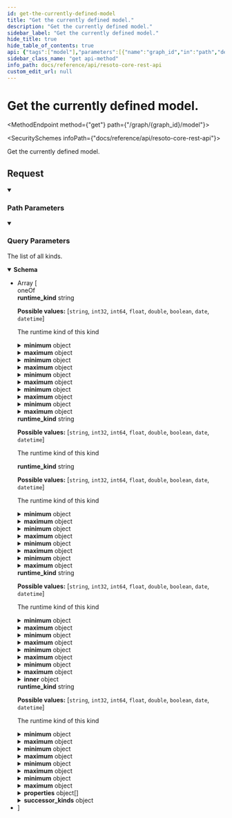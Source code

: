 ```yaml
---
id: get-the-currently-defined-model
title: "Get the currently defined model."
description: "Get the currently defined model."
sidebar_label: "Get the currently defined model."
hide_title: true
hide_table_of_contents: true
api: {"tags":["model"],"parameters":[{"name":"graph_id","in":"path","description":"The identifier of the graph","example":"resoto","required":true,"schema":{"type":"string"}},{"name":"flat","description":"If true, the hierarchy of complex kinds is flattened, holding all properties and all merged metadata.","in":"query","schema":{"type":"boolean","default":false}}],"responses":{"200":{"description":"The list of all kinds.","content":{"application/json":{"schema":{"description":"Definition of a kind","type":"array","items":{"oneOf":[{"type":"object","allOf":[{"type":"object","allOf":[{"type":"object","properties":{"fqn":{"type":"string","description":"The fully qualified name of the kind"}},"title":"KindBase"}],"discriminator":{"propertyName":"runtime_kind","mapping":{"string":"circular(StringKind)","int32":{"type":"object","allOf":["circular(SimpleKind)"],"properties":{"minimum":{"oneOf":[{"type":"integer"},{"type":"number"}],"description":"The minimal value of this number"},"maximum":{"oneOf":[{"type":"integer"},{"type":"number"}],"description":"The maximum value of this number"},"enum":{"type":"array","items":{"type":"integer"},"description":"The allowed values of this number enumerated here"}},"title":"NumberKind"},"int64":{"type":"object","allOf":["circular(SimpleKind)"],"properties":{"minimum":{"oneOf":[{"type":"integer"},{"type":"number"}],"description":"The minimal value of this number"},"maximum":{"oneOf":[{"type":"integer"},{"type":"number"}],"description":"The maximum value of this number"},"enum":{"type":"array","items":{"type":"integer"},"description":"The allowed values of this number enumerated here"}},"title":"NumberKind"},"float":{"type":"object","allOf":["circular(SimpleKind)"],"properties":{"minimum":{"oneOf":[{"type":"integer"},{"type":"number"}],"description":"The minimal value of this number"},"maximum":{"oneOf":[{"type":"integer"},{"type":"number"}],"description":"The maximum value of this number"},"enum":{"type":"array","items":{"type":"integer"},"description":"The allowed values of this number enumerated here"}},"title":"NumberKind"},"double":{"type":"object","allOf":["circular(SimpleKind)"],"properties":{"minimum":{"oneOf":[{"type":"integer"},{"type":"number"}],"description":"The minimal value of this number"},"maximum":{"oneOf":[{"type":"integer"},{"type":"number"}],"description":"The maximum value of this number"},"enum":{"type":"array","items":{"type":"integer"},"description":"The allowed values of this number enumerated here"}},"title":"NumberKind"},"boolean":{"type":"object","allOf":["circular(SimpleKind)"],"title":"BooleanKind"},"date":{"type":"object","allOf":["circular(SimpleKind)"],"title":"DateKind"},"datetime":{"type":"object","allOf":["circular(SimpleKind)"],"title":"DateTimeKind"}}},"properties":{"runtime_kind":{"type":"string","enum":["string","int32","int64","float","double","boolean","date","datetime"],"description":"The runtime kind of this kind"}},"title":"SimpleKind"}],"properties":{"min_length":{"type":"string","description":"The minimal length of this string"},"max_length":{"type":"string","description":"The maximal length of this string"},"pattern":{"type":"string","description":"The regexp pattern, that this string has to adhere to"},"enum":{"type":"array","items":{"type":"string"},"description":"The allowed values of this string enumerated here"}},"title":"StringKind"},{"type":"object","allOf":[{"type":"object","allOf":[{"type":"object","properties":{"fqn":{"type":"string","description":"The fully qualified name of the kind"}},"title":"KindBase"}],"discriminator":{"propertyName":"runtime_kind","mapping":{"string":{"type":"object","allOf":["circular(SimpleKind)"],"properties":{"min_length":{"type":"string","description":"The minimal length of this string"},"max_length":{"type":"string","description":"The maximal length of this string"},"pattern":{"type":"string","description":"The regexp pattern, that this string has to adhere to"},"enum":{"type":"array","items":{"type":"string"},"description":"The allowed values of this string enumerated here"}},"title":"StringKind"},"int32":"circular(NumberKind)","int64":"circular(NumberKind)","float":"circular(NumberKind)","double":"circular(NumberKind)","boolean":{"type":"object","allOf":["circular(SimpleKind)"],"title":"BooleanKind"},"date":{"type":"object","allOf":["circular(SimpleKind)"],"title":"DateKind"},"datetime":{"type":"object","allOf":["circular(SimpleKind)"],"title":"DateTimeKind"}}},"properties":{"runtime_kind":{"type":"string","enum":["string","int32","int64","float","double","boolean","date","datetime"],"description":"The runtime kind of this kind"}},"title":"SimpleKind"}],"properties":{"minimum":{"oneOf":[{"type":"integer"},{"type":"number"}],"description":"The minimal value of this number"},"maximum":{"oneOf":[{"type":"integer"},{"type":"number"}],"description":"The maximum value of this number"},"enum":{"type":"array","items":{"type":"integer"},"description":"The allowed values of this number enumerated here"}},"title":"NumberKind"},{"type":"object","allOf":[{"type":"object","allOf":[{"type":"object","properties":{"fqn":{"type":"string","description":"The fully qualified name of the kind"}},"title":"KindBase"}],"discriminator":{"propertyName":"runtime_kind","mapping":{"string":{"type":"object","allOf":["circular(SimpleKind)"],"properties":{"min_length":{"type":"string","description":"The minimal length of this string"},"max_length":{"type":"string","description":"The maximal length of this string"},"pattern":{"type":"string","description":"The regexp pattern, that this string has to adhere to"},"enum":{"type":"array","items":{"type":"string"},"description":"The allowed values of this string enumerated here"}},"title":"StringKind"},"int32":{"type":"object","allOf":["circular(SimpleKind)"],"properties":{"minimum":{"oneOf":[{"type":"integer"},{"type":"number"}],"description":"The minimal value of this number"},"maximum":{"oneOf":[{"type":"integer"},{"type":"number"}],"description":"The maximum value of this number"},"enum":{"type":"array","items":{"type":"integer"},"description":"The allowed values of this number enumerated here"}},"title":"NumberKind"},"int64":{"type":"object","allOf":["circular(SimpleKind)"],"properties":{"minimum":{"oneOf":[{"type":"integer"},{"type":"number"}],"description":"The minimal value of this number"},"maximum":{"oneOf":[{"type":"integer"},{"type":"number"}],"description":"The maximum value of this number"},"enum":{"type":"array","items":{"type":"integer"},"description":"The allowed values of this number enumerated here"}},"title":"NumberKind"},"float":{"type":"object","allOf":["circular(SimpleKind)"],"properties":{"minimum":{"oneOf":[{"type":"integer"},{"type":"number"}],"description":"The minimal value of this number"},"maximum":{"oneOf":[{"type":"integer"},{"type":"number"}],"description":"The maximum value of this number"},"enum":{"type":"array","items":{"type":"integer"},"description":"The allowed values of this number enumerated here"}},"title":"NumberKind"},"double":{"type":"object","allOf":["circular(SimpleKind)"],"properties":{"minimum":{"oneOf":[{"type":"integer"},{"type":"number"}],"description":"The minimal value of this number"},"maximum":{"oneOf":[{"type":"integer"},{"type":"number"}],"description":"The maximum value of this number"},"enum":{"type":"array","items":{"type":"integer"},"description":"The allowed values of this number enumerated here"}},"title":"NumberKind"},"boolean":"circular(BooleanKind)","date":{"type":"object","allOf":["circular(SimpleKind)"],"title":"DateKind"},"datetime":{"type":"object","allOf":["circular(SimpleKind)"],"title":"DateTimeKind"}}},"properties":{"runtime_kind":{"type":"string","enum":["string","int32","int64","float","double","boolean","date","datetime"],"description":"The runtime kind of this kind"}},"title":"SimpleKind"}],"title":"BooleanKind"},{"type":"object","allOf":[{"type":"object","allOf":[{"type":"object","properties":{"fqn":{"type":"string","description":"The fully qualified name of the kind"}},"title":"KindBase"}],"discriminator":{"propertyName":"runtime_kind","mapping":{"string":{"type":"object","allOf":["circular(SimpleKind)"],"properties":{"min_length":{"type":"string","description":"The minimal length of this string"},"max_length":{"type":"string","description":"The maximal length of this string"},"pattern":{"type":"string","description":"The regexp pattern, that this string has to adhere to"},"enum":{"type":"array","items":{"type":"string"},"description":"The allowed values of this string enumerated here"}},"title":"StringKind"},"int32":{"type":"object","allOf":["circular(SimpleKind)"],"properties":{"minimum":{"oneOf":[{"type":"integer"},{"type":"number"}],"description":"The minimal value of this number"},"maximum":{"oneOf":[{"type":"integer"},{"type":"number"}],"description":"The maximum value of this number"},"enum":{"type":"array","items":{"type":"integer"},"description":"The allowed values of this number enumerated here"}},"title":"NumberKind"},"int64":{"type":"object","allOf":["circular(SimpleKind)"],"properties":{"minimum":{"oneOf":[{"type":"integer"},{"type":"number"}],"description":"The minimal value of this number"},"maximum":{"oneOf":[{"type":"integer"},{"type":"number"}],"description":"The maximum value of this number"},"enum":{"type":"array","items":{"type":"integer"},"description":"The allowed values of this number enumerated here"}},"title":"NumberKind"},"float":{"type":"object","allOf":["circular(SimpleKind)"],"properties":{"minimum":{"oneOf":[{"type":"integer"},{"type":"number"}],"description":"The minimal value of this number"},"maximum":{"oneOf":[{"type":"integer"},{"type":"number"}],"description":"The maximum value of this number"},"enum":{"type":"array","items":{"type":"integer"},"description":"The allowed values of this number enumerated here"}},"title":"NumberKind"},"double":{"type":"object","allOf":["circular(SimpleKind)"],"properties":{"minimum":{"oneOf":[{"type":"integer"},{"type":"number"}],"description":"The minimal value of this number"},"maximum":{"oneOf":[{"type":"integer"},{"type":"number"}],"description":"The maximum value of this number"},"enum":{"type":"array","items":{"type":"integer"},"description":"The allowed values of this number enumerated here"}},"title":"NumberKind"},"boolean":{"type":"object","allOf":["circular(SimpleKind)"],"title":"BooleanKind"},"date":{"type":"object","allOf":["circular(SimpleKind)"],"title":"DateKind"},"datetime":"circular(DateTimeKind)"}},"properties":{"runtime_kind":{"type":"string","enum":["string","int32","int64","float","double","boolean","date","datetime"],"description":"The runtime kind of this kind"}},"title":"SimpleKind"}],"title":"DateTimeKind"},{"type":"object","allOf":[{"type":"object","properties":{"fqn":{"type":"string","description":"The fully qualified name of the kind"}},"title":"KindBase"}],"properties":{"inner":{"type":"object","properties":{"fqn":{"type":"string","description":"The fully qualified name of the kind"}},"title":"KindBase"}},"title":"ArrayKind"},{"type":"object","allOf":[{"type":"object","allOf":[{"type":"object","properties":{"fqn":{"type":"string","description":"The fully qualified name of the kind"}},"title":"KindBase"}],"discriminator":{"propertyName":"runtime_kind","mapping":{"string":{"type":"object","allOf":["circular(SimpleKind)"],"properties":{"min_length":{"type":"string","description":"The minimal length of this string"},"max_length":{"type":"string","description":"The maximal length of this string"},"pattern":{"type":"string","description":"The regexp pattern, that this string has to adhere to"},"enum":{"type":"array","items":{"type":"string"},"description":"The allowed values of this string enumerated here"}},"title":"StringKind"},"int32":{"type":"object","allOf":["circular(SimpleKind)"],"properties":{"minimum":{"oneOf":[{"type":"integer"},{"type":"number"}],"description":"The minimal value of this number"},"maximum":{"oneOf":[{"type":"integer"},{"type":"number"}],"description":"The maximum value of this number"},"enum":{"type":"array","items":{"type":"integer"},"description":"The allowed values of this number enumerated here"}},"title":"NumberKind"},"int64":{"type":"object","allOf":["circular(SimpleKind)"],"properties":{"minimum":{"oneOf":[{"type":"integer"},{"type":"number"}],"description":"The minimal value of this number"},"maximum":{"oneOf":[{"type":"integer"},{"type":"number"}],"description":"The maximum value of this number"},"enum":{"type":"array","items":{"type":"integer"},"description":"The allowed values of this number enumerated here"}},"title":"NumberKind"},"float":{"type":"object","allOf":["circular(SimpleKind)"],"properties":{"minimum":{"oneOf":[{"type":"integer"},{"type":"number"}],"description":"The minimal value of this number"},"maximum":{"oneOf":[{"type":"integer"},{"type":"number"}],"description":"The maximum value of this number"},"enum":{"type":"array","items":{"type":"integer"},"description":"The allowed values of this number enumerated here"}},"title":"NumberKind"},"double":{"type":"object","allOf":["circular(SimpleKind)"],"properties":{"minimum":{"oneOf":[{"type":"integer"},{"type":"number"}],"description":"The minimal value of this number"},"maximum":{"oneOf":[{"type":"integer"},{"type":"number"}],"description":"The maximum value of this number"},"enum":{"type":"array","items":{"type":"integer"},"description":"The allowed values of this number enumerated here"}},"title":"NumberKind"},"boolean":{"type":"object","allOf":["circular(SimpleKind)"],"title":"BooleanKind"},"date":"circular(DateKind)","datetime":{"type":"object","allOf":["circular(SimpleKind)"],"title":"DateTimeKind"}}},"properties":{"runtime_kind":{"type":"string","enum":["string","int32","int64","float","double","boolean","date","datetime"],"description":"The runtime kind of this kind"}},"title":"SimpleKind"}],"title":"DateKind"},{"type":"object","allOf":[{"type":"object","properties":{"fqn":{"type":"string","description":"The fully qualified name of the kind"}},"title":"KindBase"}],"properties":{"bases":{"type":"array","items":{"type":"string"},"description":"In case of inheritance, this defines the base kinds."},"properties":{"type":"array","description":"Defines all properties of this complex kind","items":{"type":"object","properties":{"name":{"type":"string","description":"The name of this property"},"kind":{"type":"string","description":"The fully qualified kind of this property"},"required":{"type":"boolean","description":"Defines if this property is required or not","default":false},"description":{"type":"string","description":"Some human readable description of this property"}},"title":"Property"}},"allow_unknown_props":{"type":"boolean","default":false,"description":"In case properties are accepted, that are not listed in the model"},"successor_kinds":{"description":"Dictionary of successor kinds.","example":"{ \"default\": [\"kind1\", \"kind2\"], \"delete\": [\"kind3\"] }\n","type":"object","additionalProperties":{"type":"array","items":{"type":"string"}}}},"title":"ComplexKind"},{"type":"object","description":"A simple dictionary where all keys and values are strings","allOf":[{"type":"object","properties":{"fqn":{"type":"string","description":"The fully qualified name of the kind"}},"title":"KindBase"}],"title":"StringDictKind"}]},"example":[{"fqn":"test.dice","runtime_kind":"int32","description":"A dice has 6 sides.","minimum":1,"maximum":6},{"fqn":"test.social_security_number","runtime_kind":"string","description":"A dice has 6 sides.","pattern":"^(?!666|000|9\\d{2})\\d{3}-(?!00)\\d{2}-(?!0{4})\\d{4}$"},{"fqn":"test.base","properties":[{"name":"kind","kind":"string","required":true,"description":"The kind of this compound type."},{"name":"name","kind":"string","description":"The name of the resource.","required":true},{"name":"tags","kind":"dictionary[string, string]","description":"Tags that describe the resource.","required":false}]},{"fqn":"test.person","bases":["test.base"],"properties":[{"name":"fortune","kind":"test.dice","description":"The current dice value.","required":true},{"name":"ssn","kind":"test.social_security_number","description":"The social security number of this person.","required":true}]}],"title":"Kind"}}}}},"description":"Get the currently defined model.","method":"get","path":"/graph/{graph_id}/model","servers":[{"url":"https://{host}:{port}","variables":{"host":{"default":"localhost"},"port":{"default":"8900"}}}],"info":{"title":"Resoto Core REST API","version":"V1"},"postman":{"name":"Get the currently defined model.","description":{"type":"text/plain"},"url":{"path":["graph",":graph_id","model"],"host":["{{baseUrl}}"],"query":[{"disabled":false,"description":{"content":"If true, the hierarchy of complex kinds is flattened, holding all properties and all merged metadata.","type":"text/plain"},"key":"flat","value":""}],"variable":[{"disabled":false,"description":{"content":"(Required) The identifier of the graph","type":"text/plain"},"type":"any","value":"","key":"graph_id"}]},"header":[{"key":"Accept","value":"application/json"}],"method":"GET"}}
sidebar_class_name: "get api-method"
info_path: docs/reference/api/resoto-core-rest-api
custom_edit_url: null
---
```



<h1 className={"openapi__heading"}>Get the currently defined model.</h1>

<MethodEndpoint method={"get"} path={"/graph/{graph_id}/model"}></MethodEndpoint>

<SecuritySchemes infoPath={"docs/reference/api/resoto-core-rest-api"}></SecuritySchemes>

Get the currently defined model.

## Request

<details style={{"marginBottom":"1rem"}} className={"openapi-markdown__details"} data-collapsed={false} open={true}><summary style={{}}><h3 className={"openapi-markdown__details-summary-header-params"}>Path Parameters</h3></summary><div><ul><ParamsItem className={"paramsItem"} param={{"name":"graph_id","in":"path","description":"The identifier of the graph","example":"resoto","required":true,"schema":{"type":"string"}}}></ParamsItem></ul></div></details><details style={{"marginBottom":"1rem"}} className={"openapi-markdown__details"} data-collapsed={false} open={true}><summary style={{}}><h3 className={"openapi-markdown__details-summary-header-params"}>Query Parameters</h3></summary><div><ul><ParamsItem className={"paramsItem"} param={{"name":"flat","description":"If true, the hierarchy of complex kinds is flattened, holding all properties and all merged metadata.","in":"query","schema":{"type":"boolean","default":false}}}></ParamsItem></ul></div></details><div><div><ApiTabs><TabItem label={"200"} value={"200"}><div>

The list of all kinds.

</div><div><MimeTabs className={"openapi-tabs__mime"} schemaType={"response"}><TabItem label={"application/json"} value={"application/json"}><SchemaTabs className={"openapi-tabs__schema"}><TabItem label={"Schema"} value={"Schema"}><details style={{}} className={"openapi-markdown__details response"} data-collapsed={false} open={true}><summary style={{}} className={"openapi-markdown__details-summary-response"}><strong>Schema</strong></summary><div style={{"textAlign":"left","marginLeft":"1rem"}}></div><ul style={{"marginLeft":"1rem"}}><li><div style={{"fontSize":"var(--ifm-code-font-size)","opacity":"0.6","marginLeft":"-.5rem","paddingBottom":".5rem"}}>Array [</div></li><div><span className={"badge badge--info"}>oneOf</span><SchemaTabs><TabItem label={"StringKind"} value={"0-item-properties"}><SchemaItem collapsible={false} name={"min_length"} required={false} schemaName={"string"} qualifierMessage={undefined} schema={{"type":"string","description":"The minimal length of this string"}}></SchemaItem><SchemaItem collapsible={false} name={"max_length"} required={false} schemaName={"string"} qualifierMessage={undefined} schema={{"type":"string","description":"The maximal length of this string"}}></SchemaItem><SchemaItem collapsible={false} name={"pattern"} required={false} schemaName={"string"} qualifierMessage={undefined} schema={{"type":"string","description":"The regexp pattern, that this string has to adhere to"}}></SchemaItem><SchemaItem collapsible={false} name={"enum"} required={false} schemaName={"string[]"} qualifierMessage={undefined} schema={{"type":"array","items":{"type":"string"},"description":"The allowed values of this string enumerated here"}}></SchemaItem><div className={"openapi-discriminator__item openapi-schema__list-item"}><div><span className={"openapi-schema__container"}><strong className={"openapi-discriminator__name openapi-schema__property"}>runtime_kind</strong><span className={"openapi-schema__name"}> string</span></span><div style={{"paddingLeft":"1rem"}}>

**Possible values:** [`string`, `int32`, `int64`, `float`, `double`, `boolean`, `date`, `datetime`]

</div><div style={{"paddingLeft":"1rem"}}>

The runtime kind of this kind

</div><DiscriminatorTabs className={"openapi-tabs__discriminator"}><TabItem label={"string"} value={"0-item-discriminator"}><SchemaItem collapsible={false} name={"any"} required={false} schemaName={undefined} qualifierMessage={undefined} schema={"circular(StringKind)"}></SchemaItem></TabItem><TabItem label={"int32"} value={"1-item-discriminator"}><SchemaItem collapsible={true} className={"schemaItem"}><details style={{}} className={"openapi-markdown__details"}><summary style={{}}><span className={"openapi-schema__container"}><strong className={"openapi-schema__property"}>minimum</strong><span className={"openapi-schema__name"}> object</span></span></summary><div style={{"marginLeft":"1rem"}}><div style={{"marginTop":".5rem","marginBottom":".5rem"}}>

The minimal value of this number

</div><div><span className={"badge badge--info"}>oneOf</span><SchemaTabs><TabItem label={"MOD1"} value={"0-item-properties"}><SchemaItem collapsible={false} name={"integer"} required={false} schemaName={undefined} qualifierMessage={undefined} schema={{"type":"integer"}}></SchemaItem></TabItem><TabItem label={"MOD2"} value={"1-item-properties"}><SchemaItem collapsible={false} name={"number"} required={false} schemaName={undefined} qualifierMessage={undefined} schema={{"type":"number"}}></SchemaItem></TabItem></SchemaTabs></div></div></details></SchemaItem><SchemaItem collapsible={true} className={"schemaItem"}><details style={{}} className={"openapi-markdown__details"}><summary style={{}}><span className={"openapi-schema__container"}><strong className={"openapi-schema__property"}>maximum</strong><span className={"openapi-schema__name"}> object</span></span></summary><div style={{"marginLeft":"1rem"}}><div style={{"marginTop":".5rem","marginBottom":".5rem"}}>

The maximum value of this number

</div><div><span className={"badge badge--info"}>oneOf</span><SchemaTabs><TabItem label={"MOD1"} value={"0-item-properties"}><SchemaItem collapsible={false} name={"integer"} required={false} schemaName={undefined} qualifierMessage={undefined} schema={{"type":"integer"}}></SchemaItem></TabItem><TabItem label={"MOD2"} value={"1-item-properties"}><SchemaItem collapsible={false} name={"number"} required={false} schemaName={undefined} qualifierMessage={undefined} schema={{"type":"number"}}></SchemaItem></TabItem></SchemaTabs></div></div></details></SchemaItem><SchemaItem collapsible={false} name={"enum"} required={false} schemaName={"integer[]"} qualifierMessage={undefined} schema={{"type":"array","items":{"type":"integer"},"description":"The allowed values of this number enumerated here"}}></SchemaItem></TabItem><TabItem label={"int64"} value={"2-item-discriminator"}><SchemaItem collapsible={true} className={"schemaItem"}><details style={{}} className={"openapi-markdown__details"}><summary style={{}}><span className={"openapi-schema__container"}><strong className={"openapi-schema__property"}>minimum</strong><span className={"openapi-schema__name"}> object</span></span></summary><div style={{"marginLeft":"1rem"}}><div style={{"marginTop":".5rem","marginBottom":".5rem"}}>

The minimal value of this number

</div><div><span className={"badge badge--info"}>oneOf</span><SchemaTabs><TabItem label={"MOD1"} value={"0-item-properties"}><SchemaItem collapsible={false} name={"integer"} required={false} schemaName={undefined} qualifierMessage={undefined} schema={{"type":"integer"}}></SchemaItem></TabItem><TabItem label={"MOD2"} value={"1-item-properties"}><SchemaItem collapsible={false} name={"number"} required={false} schemaName={undefined} qualifierMessage={undefined} schema={{"type":"number"}}></SchemaItem></TabItem></SchemaTabs></div></div></details></SchemaItem><SchemaItem collapsible={true} className={"schemaItem"}><details style={{}} className={"openapi-markdown__details"}><summary style={{}}><span className={"openapi-schema__container"}><strong className={"openapi-schema__property"}>maximum</strong><span className={"openapi-schema__name"}> object</span></span></summary><div style={{"marginLeft":"1rem"}}><div style={{"marginTop":".5rem","marginBottom":".5rem"}}>

The maximum value of this number

</div><div><span className={"badge badge--info"}>oneOf</span><SchemaTabs><TabItem label={"MOD1"} value={"0-item-properties"}><SchemaItem collapsible={false} name={"integer"} required={false} schemaName={undefined} qualifierMessage={undefined} schema={{"type":"integer"}}></SchemaItem></TabItem><TabItem label={"MOD2"} value={"1-item-properties"}><SchemaItem collapsible={false} name={"number"} required={false} schemaName={undefined} qualifierMessage={undefined} schema={{"type":"number"}}></SchemaItem></TabItem></SchemaTabs></div></div></details></SchemaItem><SchemaItem collapsible={false} name={"enum"} required={false} schemaName={"integer[]"} qualifierMessage={undefined} schema={{"type":"array","items":{"type":"integer"},"description":"The allowed values of this number enumerated here"}}></SchemaItem></TabItem><TabItem label={"float"} value={"3-item-discriminator"}><SchemaItem collapsible={true} className={"schemaItem"}><details style={{}} className={"openapi-markdown__details"}><summary style={{}}><span className={"openapi-schema__container"}><strong className={"openapi-schema__property"}>minimum</strong><span className={"openapi-schema__name"}> object</span></span></summary><div style={{"marginLeft":"1rem"}}><div style={{"marginTop":".5rem","marginBottom":".5rem"}}>

The minimal value of this number

</div><div><span className={"badge badge--info"}>oneOf</span><SchemaTabs><TabItem label={"MOD1"} value={"0-item-properties"}><SchemaItem collapsible={false} name={"integer"} required={false} schemaName={undefined} qualifierMessage={undefined} schema={{"type":"integer"}}></SchemaItem></TabItem><TabItem label={"MOD2"} value={"1-item-properties"}><SchemaItem collapsible={false} name={"number"} required={false} schemaName={undefined} qualifierMessage={undefined} schema={{"type":"number"}}></SchemaItem></TabItem></SchemaTabs></div></div></details></SchemaItem><SchemaItem collapsible={true} className={"schemaItem"}><details style={{}} className={"openapi-markdown__details"}><summary style={{}}><span className={"openapi-schema__container"}><strong className={"openapi-schema__property"}>maximum</strong><span className={"openapi-schema__name"}> object</span></span></summary><div style={{"marginLeft":"1rem"}}><div style={{"marginTop":".5rem","marginBottom":".5rem"}}>

The maximum value of this number

</div><div><span className={"badge badge--info"}>oneOf</span><SchemaTabs><TabItem label={"MOD1"} value={"0-item-properties"}><SchemaItem collapsible={false} name={"integer"} required={false} schemaName={undefined} qualifierMessage={undefined} schema={{"type":"integer"}}></SchemaItem></TabItem><TabItem label={"MOD2"} value={"1-item-properties"}><SchemaItem collapsible={false} name={"number"} required={false} schemaName={undefined} qualifierMessage={undefined} schema={{"type":"number"}}></SchemaItem></TabItem></SchemaTabs></div></div></details></SchemaItem><SchemaItem collapsible={false} name={"enum"} required={false} schemaName={"integer[]"} qualifierMessage={undefined} schema={{"type":"array","items":{"type":"integer"},"description":"The allowed values of this number enumerated here"}}></SchemaItem></TabItem><TabItem label={"double"} value={"4-item-discriminator"}><SchemaItem collapsible={true} className={"schemaItem"}><details style={{}} className={"openapi-markdown__details"}><summary style={{}}><span className={"openapi-schema__container"}><strong className={"openapi-schema__property"}>minimum</strong><span className={"openapi-schema__name"}> object</span></span></summary><div style={{"marginLeft":"1rem"}}><div style={{"marginTop":".5rem","marginBottom":".5rem"}}>

The minimal value of this number

</div><div><span className={"badge badge--info"}>oneOf</span><SchemaTabs><TabItem label={"MOD1"} value={"0-item-properties"}><SchemaItem collapsible={false} name={"integer"} required={false} schemaName={undefined} qualifierMessage={undefined} schema={{"type":"integer"}}></SchemaItem></TabItem><TabItem label={"MOD2"} value={"1-item-properties"}><SchemaItem collapsible={false} name={"number"} required={false} schemaName={undefined} qualifierMessage={undefined} schema={{"type":"number"}}></SchemaItem></TabItem></SchemaTabs></div></div></details></SchemaItem><SchemaItem collapsible={true} className={"schemaItem"}><details style={{}} className={"openapi-markdown__details"}><summary style={{}}><span className={"openapi-schema__container"}><strong className={"openapi-schema__property"}>maximum</strong><span className={"openapi-schema__name"}> object</span></span></summary><div style={{"marginLeft":"1rem"}}><div style={{"marginTop":".5rem","marginBottom":".5rem"}}>

The maximum value of this number

</div><div><span className={"badge badge--info"}>oneOf</span><SchemaTabs><TabItem label={"MOD1"} value={"0-item-properties"}><SchemaItem collapsible={false} name={"integer"} required={false} schemaName={undefined} qualifierMessage={undefined} schema={{"type":"integer"}}></SchemaItem></TabItem><TabItem label={"MOD2"} value={"1-item-properties"}><SchemaItem collapsible={false} name={"number"} required={false} schemaName={undefined} qualifierMessage={undefined} schema={{"type":"number"}}></SchemaItem></TabItem></SchemaTabs></div></div></details></SchemaItem><SchemaItem collapsible={false} name={"enum"} required={false} schemaName={"integer[]"} qualifierMessage={undefined} schema={{"type":"array","items":{"type":"integer"},"description":"The allowed values of this number enumerated here"}}></SchemaItem></TabItem><TabItem label={"boolean"} value={"5-item-discriminator"}><SchemaItem collapsible={false} name={"object"} required={false} schemaName={undefined} qualifierMessage={undefined} schema={{"type":"object","allOf":["circular(SimpleKind)"],"title":"BooleanKind"}}></SchemaItem></TabItem><TabItem label={"date"} value={"6-item-discriminator"}><SchemaItem collapsible={false} name={"object"} required={false} schemaName={undefined} qualifierMessage={undefined} schema={{"type":"object","allOf":["circular(SimpleKind)"],"title":"DateKind"}}></SchemaItem></TabItem><TabItem label={"datetime"} value={"7-item-discriminator"}><SchemaItem collapsible={false} name={"object"} required={false} schemaName={undefined} qualifierMessage={undefined} schema={{"type":"object","allOf":["circular(SimpleKind)"],"title":"DateTimeKind"}}></SchemaItem></TabItem></DiscriminatorTabs></div></div><SchemaItem collapsible={false} name={"fqn"} required={false} schemaName={"string"} qualifierMessage={undefined} schema={{"type":"string","description":"The fully qualified name of the kind"}}></SchemaItem></TabItem><TabItem label={"NumberKind"} value={"1-item-properties"}><SchemaItem collapsible={true} className={"schemaItem"}><details style={{}} className={"openapi-markdown__details"}><summary style={{}}><span className={"openapi-schema__container"}><strong className={"openapi-schema__property"}>minimum</strong><span className={"openapi-schema__name"}> object</span></span></summary><div style={{"marginLeft":"1rem"}}><div style={{"marginTop":".5rem","marginBottom":".5rem"}}>

The minimal value of this number

</div><div><span className={"badge badge--info"}>oneOf</span><SchemaTabs><TabItem label={"MOD1"} value={"0-item-properties"}><SchemaItem collapsible={false} name={"integer"} required={false} schemaName={undefined} qualifierMessage={undefined} schema={{"type":"integer"}}></SchemaItem></TabItem><TabItem label={"MOD2"} value={"1-item-properties"}><SchemaItem collapsible={false} name={"number"} required={false} schemaName={undefined} qualifierMessage={undefined} schema={{"type":"number"}}></SchemaItem></TabItem></SchemaTabs></div></div></details></SchemaItem><SchemaItem collapsible={true} className={"schemaItem"}><details style={{}} className={"openapi-markdown__details"}><summary style={{}}><span className={"openapi-schema__container"}><strong className={"openapi-schema__property"}>maximum</strong><span className={"openapi-schema__name"}> object</span></span></summary><div style={{"marginLeft":"1rem"}}><div style={{"marginTop":".5rem","marginBottom":".5rem"}}>

The maximum value of this number

</div><div><span className={"badge badge--info"}>oneOf</span><SchemaTabs><TabItem label={"MOD1"} value={"0-item-properties"}><SchemaItem collapsible={false} name={"integer"} required={false} schemaName={undefined} qualifierMessage={undefined} schema={{"type":"integer"}}></SchemaItem></TabItem><TabItem label={"MOD2"} value={"1-item-properties"}><SchemaItem collapsible={false} name={"number"} required={false} schemaName={undefined} qualifierMessage={undefined} schema={{"type":"number"}}></SchemaItem></TabItem></SchemaTabs></div></div></details></SchemaItem><SchemaItem collapsible={false} name={"enum"} required={false} schemaName={"integer[]"} qualifierMessage={undefined} schema={{"type":"array","items":{"type":"integer"},"description":"The allowed values of this number enumerated here"}}></SchemaItem><div className={"openapi-discriminator__item openapi-schema__list-item"}><div><span className={"openapi-schema__container"}><strong className={"openapi-discriminator__name openapi-schema__property"}>runtime_kind</strong><span className={"openapi-schema__name"}> string</span></span><div style={{"paddingLeft":"1rem"}}>

**Possible values:** [`string`, `int32`, `int64`, `float`, `double`, `boolean`, `date`, `datetime`]

</div><div style={{"paddingLeft":"1rem"}}>

The runtime kind of this kind

</div><DiscriminatorTabs className={"openapi-tabs__discriminator"}><TabItem label={"string"} value={"0-item-discriminator"}><SchemaItem collapsible={false} name={"min_length"} required={false} schemaName={"string"} qualifierMessage={undefined} schema={{"type":"string","description":"The minimal length of this string"}}></SchemaItem><SchemaItem collapsible={false} name={"max_length"} required={false} schemaName={"string"} qualifierMessage={undefined} schema={{"type":"string","description":"The maximal length of this string"}}></SchemaItem><SchemaItem collapsible={false} name={"pattern"} required={false} schemaName={"string"} qualifierMessage={undefined} schema={{"type":"string","description":"The regexp pattern, that this string has to adhere to"}}></SchemaItem><SchemaItem collapsible={false} name={"enum"} required={false} schemaName={"string[]"} qualifierMessage={undefined} schema={{"type":"array","items":{"type":"string"},"description":"The allowed values of this string enumerated here"}}></SchemaItem></TabItem><TabItem label={"int32"} value={"1-item-discriminator"}><SchemaItem collapsible={false} name={"any"} required={false} schemaName={undefined} qualifierMessage={undefined} schema={"circular(NumberKind)"}></SchemaItem></TabItem><TabItem label={"int64"} value={"2-item-discriminator"}><SchemaItem collapsible={false} name={"any"} required={false} schemaName={undefined} qualifierMessage={undefined} schema={"circular(NumberKind)"}></SchemaItem></TabItem><TabItem label={"float"} value={"3-item-discriminator"}><SchemaItem collapsible={false} name={"any"} required={false} schemaName={undefined} qualifierMessage={undefined} schema={"circular(NumberKind)"}></SchemaItem></TabItem><TabItem label={"double"} value={"4-item-discriminator"}><SchemaItem collapsible={false} name={"any"} required={false} schemaName={undefined} qualifierMessage={undefined} schema={"circular(NumberKind)"}></SchemaItem></TabItem><TabItem label={"boolean"} value={"5-item-discriminator"}><SchemaItem collapsible={false} name={"object"} required={false} schemaName={undefined} qualifierMessage={undefined} schema={{"type":"object","allOf":["circular(SimpleKind)"],"title":"BooleanKind"}}></SchemaItem></TabItem><TabItem label={"date"} value={"6-item-discriminator"}><SchemaItem collapsible={false} name={"object"} required={false} schemaName={undefined} qualifierMessage={undefined} schema={{"type":"object","allOf":["circular(SimpleKind)"],"title":"DateKind"}}></SchemaItem></TabItem><TabItem label={"datetime"} value={"7-item-discriminator"}><SchemaItem collapsible={false} name={"object"} required={false} schemaName={undefined} qualifierMessage={undefined} schema={{"type":"object","allOf":["circular(SimpleKind)"],"title":"DateTimeKind"}}></SchemaItem></TabItem></DiscriminatorTabs></div></div><SchemaItem collapsible={false} name={"fqn"} required={false} schemaName={"string"} qualifierMessage={undefined} schema={{"type":"string","description":"The fully qualified name of the kind"}}></SchemaItem></TabItem><TabItem label={"BooleanKind"} value={"2-item-properties"}><div className={"openapi-discriminator__item openapi-schema__list-item"}><div><span className={"openapi-schema__container"}><strong className={"openapi-discriminator__name openapi-schema__property"}>runtime_kind</strong><span className={"openapi-schema__name"}> string</span></span><div style={{"paddingLeft":"1rem"}}>

**Possible values:** [`string`, `int32`, `int64`, `float`, `double`, `boolean`, `date`, `datetime`]

</div><div style={{"paddingLeft":"1rem"}}>

The runtime kind of this kind

</div><DiscriminatorTabs className={"openapi-tabs__discriminator"}><TabItem label={"string"} value={"0-item-discriminator"}><SchemaItem collapsible={false} name={"min_length"} required={false} schemaName={"string"} qualifierMessage={undefined} schema={{"type":"string","description":"The minimal length of this string"}}></SchemaItem><SchemaItem collapsible={false} name={"max_length"} required={false} schemaName={"string"} qualifierMessage={undefined} schema={{"type":"string","description":"The maximal length of this string"}}></SchemaItem><SchemaItem collapsible={false} name={"pattern"} required={false} schemaName={"string"} qualifierMessage={undefined} schema={{"type":"string","description":"The regexp pattern, that this string has to adhere to"}}></SchemaItem><SchemaItem collapsible={false} name={"enum"} required={false} schemaName={"string[]"} qualifierMessage={undefined} schema={{"type":"array","items":{"type":"string"},"description":"The allowed values of this string enumerated here"}}></SchemaItem></TabItem><TabItem label={"int32"} value={"1-item-discriminator"}><SchemaItem collapsible={true} className={"schemaItem"}><details style={{}} className={"openapi-markdown__details"}><summary style={{}}><span className={"openapi-schema__container"}><strong className={"openapi-schema__property"}>minimum</strong><span className={"openapi-schema__name"}> object</span></span></summary><div style={{"marginLeft":"1rem"}}><div style={{"marginTop":".5rem","marginBottom":".5rem"}}>

The minimal value of this number

</div><div><span className={"badge badge--info"}>oneOf</span><SchemaTabs><TabItem label={"MOD1"} value={"0-item-properties"}><SchemaItem collapsible={false} name={"integer"} required={false} schemaName={undefined} qualifierMessage={undefined} schema={{"type":"integer"}}></SchemaItem></TabItem><TabItem label={"MOD2"} value={"1-item-properties"}><SchemaItem collapsible={false} name={"number"} required={false} schemaName={undefined} qualifierMessage={undefined} schema={{"type":"number"}}></SchemaItem></TabItem></SchemaTabs></div></div></details></SchemaItem><SchemaItem collapsible={true} className={"schemaItem"}><details style={{}} className={"openapi-markdown__details"}><summary style={{}}><span className={"openapi-schema__container"}><strong className={"openapi-schema__property"}>maximum</strong><span className={"openapi-schema__name"}> object</span></span></summary><div style={{"marginLeft":"1rem"}}><div style={{"marginTop":".5rem","marginBottom":".5rem"}}>

The maximum value of this number

</div><div><span className={"badge badge--info"}>oneOf</span><SchemaTabs><TabItem label={"MOD1"} value={"0-item-properties"}><SchemaItem collapsible={false} name={"integer"} required={false} schemaName={undefined} qualifierMessage={undefined} schema={{"type":"integer"}}></SchemaItem></TabItem><TabItem label={"MOD2"} value={"1-item-properties"}><SchemaItem collapsible={false} name={"number"} required={false} schemaName={undefined} qualifierMessage={undefined} schema={{"type":"number"}}></SchemaItem></TabItem></SchemaTabs></div></div></details></SchemaItem><SchemaItem collapsible={false} name={"enum"} required={false} schemaName={"integer[]"} qualifierMessage={undefined} schema={{"type":"array","items":{"type":"integer"},"description":"The allowed values of this number enumerated here"}}></SchemaItem></TabItem><TabItem label={"int64"} value={"2-item-discriminator"}><SchemaItem collapsible={true} className={"schemaItem"}><details style={{}} className={"openapi-markdown__details"}><summary style={{}}><span className={"openapi-schema__container"}><strong className={"openapi-schema__property"}>minimum</strong><span className={"openapi-schema__name"}> object</span></span></summary><div style={{"marginLeft":"1rem"}}><div style={{"marginTop":".5rem","marginBottom":".5rem"}}>

The minimal value of this number

</div><div><span className={"badge badge--info"}>oneOf</span><SchemaTabs><TabItem label={"MOD1"} value={"0-item-properties"}><SchemaItem collapsible={false} name={"integer"} required={false} schemaName={undefined} qualifierMessage={undefined} schema={{"type":"integer"}}></SchemaItem></TabItem><TabItem label={"MOD2"} value={"1-item-properties"}><SchemaItem collapsible={false} name={"number"} required={false} schemaName={undefined} qualifierMessage={undefined} schema={{"type":"number"}}></SchemaItem></TabItem></SchemaTabs></div></div></details></SchemaItem><SchemaItem collapsible={true} className={"schemaItem"}><details style={{}} className={"openapi-markdown__details"}><summary style={{}}><span className={"openapi-schema__container"}><strong className={"openapi-schema__property"}>maximum</strong><span className={"openapi-schema__name"}> object</span></span></summary><div style={{"marginLeft":"1rem"}}><div style={{"marginTop":".5rem","marginBottom":".5rem"}}>

The maximum value of this number

</div><div><span className={"badge badge--info"}>oneOf</span><SchemaTabs><TabItem label={"MOD1"} value={"0-item-properties"}><SchemaItem collapsible={false} name={"integer"} required={false} schemaName={undefined} qualifierMessage={undefined} schema={{"type":"integer"}}></SchemaItem></TabItem><TabItem label={"MOD2"} value={"1-item-properties"}><SchemaItem collapsible={false} name={"number"} required={false} schemaName={undefined} qualifierMessage={undefined} schema={{"type":"number"}}></SchemaItem></TabItem></SchemaTabs></div></div></details></SchemaItem><SchemaItem collapsible={false} name={"enum"} required={false} schemaName={"integer[]"} qualifierMessage={undefined} schema={{"type":"array","items":{"type":"integer"},"description":"The allowed values of this number enumerated here"}}></SchemaItem></TabItem><TabItem label={"float"} value={"3-item-discriminator"}><SchemaItem collapsible={true} className={"schemaItem"}><details style={{}} className={"openapi-markdown__details"}><summary style={{}}><span className={"openapi-schema__container"}><strong className={"openapi-schema__property"}>minimum</strong><span className={"openapi-schema__name"}> object</span></span></summary><div style={{"marginLeft":"1rem"}}><div style={{"marginTop":".5rem","marginBottom":".5rem"}}>

The minimal value of this number

</div><div><span className={"badge badge--info"}>oneOf</span><SchemaTabs><TabItem label={"MOD1"} value={"0-item-properties"}><SchemaItem collapsible={false} name={"integer"} required={false} schemaName={undefined} qualifierMessage={undefined} schema={{"type":"integer"}}></SchemaItem></TabItem><TabItem label={"MOD2"} value={"1-item-properties"}><SchemaItem collapsible={false} name={"number"} required={false} schemaName={undefined} qualifierMessage={undefined} schema={{"type":"number"}}></SchemaItem></TabItem></SchemaTabs></div></div></details></SchemaItem><SchemaItem collapsible={true} className={"schemaItem"}><details style={{}} className={"openapi-markdown__details"}><summary style={{}}><span className={"openapi-schema__container"}><strong className={"openapi-schema__property"}>maximum</strong><span className={"openapi-schema__name"}> object</span></span></summary><div style={{"marginLeft":"1rem"}}><div style={{"marginTop":".5rem","marginBottom":".5rem"}}>

The maximum value of this number

</div><div><span className={"badge badge--info"}>oneOf</span><SchemaTabs><TabItem label={"MOD1"} value={"0-item-properties"}><SchemaItem collapsible={false} name={"integer"} required={false} schemaName={undefined} qualifierMessage={undefined} schema={{"type":"integer"}}></SchemaItem></TabItem><TabItem label={"MOD2"} value={"1-item-properties"}><SchemaItem collapsible={false} name={"number"} required={false} schemaName={undefined} qualifierMessage={undefined} schema={{"type":"number"}}></SchemaItem></TabItem></SchemaTabs></div></div></details></SchemaItem><SchemaItem collapsible={false} name={"enum"} required={false} schemaName={"integer[]"} qualifierMessage={undefined} schema={{"type":"array","items":{"type":"integer"},"description":"The allowed values of this number enumerated here"}}></SchemaItem></TabItem><TabItem label={"double"} value={"4-item-discriminator"}><SchemaItem collapsible={true} className={"schemaItem"}><details style={{}} className={"openapi-markdown__details"}><summary style={{}}><span className={"openapi-schema__container"}><strong className={"openapi-schema__property"}>minimum</strong><span className={"openapi-schema__name"}> object</span></span></summary><div style={{"marginLeft":"1rem"}}><div style={{"marginTop":".5rem","marginBottom":".5rem"}}>

The minimal value of this number

</div><div><span className={"badge badge--info"}>oneOf</span><SchemaTabs><TabItem label={"MOD1"} value={"0-item-properties"}><SchemaItem collapsible={false} name={"integer"} required={false} schemaName={undefined} qualifierMessage={undefined} schema={{"type":"integer"}}></SchemaItem></TabItem><TabItem label={"MOD2"} value={"1-item-properties"}><SchemaItem collapsible={false} name={"number"} required={false} schemaName={undefined} qualifierMessage={undefined} schema={{"type":"number"}}></SchemaItem></TabItem></SchemaTabs></div></div></details></SchemaItem><SchemaItem collapsible={true} className={"schemaItem"}><details style={{}} className={"openapi-markdown__details"}><summary style={{}}><span className={"openapi-schema__container"}><strong className={"openapi-schema__property"}>maximum</strong><span className={"openapi-schema__name"}> object</span></span></summary><div style={{"marginLeft":"1rem"}}><div style={{"marginTop":".5rem","marginBottom":".5rem"}}>

The maximum value of this number

</div><div><span className={"badge badge--info"}>oneOf</span><SchemaTabs><TabItem label={"MOD1"} value={"0-item-properties"}><SchemaItem collapsible={false} name={"integer"} required={false} schemaName={undefined} qualifierMessage={undefined} schema={{"type":"integer"}}></SchemaItem></TabItem><TabItem label={"MOD2"} value={"1-item-properties"}><SchemaItem collapsible={false} name={"number"} required={false} schemaName={undefined} qualifierMessage={undefined} schema={{"type":"number"}}></SchemaItem></TabItem></SchemaTabs></div></div></details></SchemaItem><SchemaItem collapsible={false} name={"enum"} required={false} schemaName={"integer[]"} qualifierMessage={undefined} schema={{"type":"array","items":{"type":"integer"},"description":"The allowed values of this number enumerated here"}}></SchemaItem></TabItem><TabItem label={"boolean"} value={"5-item-discriminator"}><SchemaItem collapsible={false} name={"any"} required={false} schemaName={undefined} qualifierMessage={undefined} schema={"circular(BooleanKind)"}></SchemaItem></TabItem><TabItem label={"date"} value={"6-item-discriminator"}><SchemaItem collapsible={false} name={"object"} required={false} schemaName={undefined} qualifierMessage={undefined} schema={{"type":"object","allOf":["circular(SimpleKind)"],"title":"DateKind"}}></SchemaItem></TabItem><TabItem label={"datetime"} value={"7-item-discriminator"}><SchemaItem collapsible={false} name={"object"} required={false} schemaName={undefined} qualifierMessage={undefined} schema={{"type":"object","allOf":["circular(SimpleKind)"],"title":"DateTimeKind"}}></SchemaItem></TabItem></DiscriminatorTabs></div></div><SchemaItem collapsible={false} name={"fqn"} required={false} schemaName={"string"} qualifierMessage={undefined} schema={{"type":"string","description":"The fully qualified name of the kind"}}></SchemaItem></TabItem><TabItem label={"DateTimeKind"} value={"3-item-properties"}><div className={"openapi-discriminator__item openapi-schema__list-item"}><div><span className={"openapi-schema__container"}><strong className={"openapi-discriminator__name openapi-schema__property"}>runtime_kind</strong><span className={"openapi-schema__name"}> string</span></span><div style={{"paddingLeft":"1rem"}}>

**Possible values:** [`string`, `int32`, `int64`, `float`, `double`, `boolean`, `date`, `datetime`]

</div><div style={{"paddingLeft":"1rem"}}>

The runtime kind of this kind

</div><DiscriminatorTabs className={"openapi-tabs__discriminator"}><TabItem label={"string"} value={"0-item-discriminator"}><SchemaItem collapsible={false} name={"min_length"} required={false} schemaName={"string"} qualifierMessage={undefined} schema={{"type":"string","description":"The minimal length of this string"}}></SchemaItem><SchemaItem collapsible={false} name={"max_length"} required={false} schemaName={"string"} qualifierMessage={undefined} schema={{"type":"string","description":"The maximal length of this string"}}></SchemaItem><SchemaItem collapsible={false} name={"pattern"} required={false} schemaName={"string"} qualifierMessage={undefined} schema={{"type":"string","description":"The regexp pattern, that this string has to adhere to"}}></SchemaItem><SchemaItem collapsible={false} name={"enum"} required={false} schemaName={"string[]"} qualifierMessage={undefined} schema={{"type":"array","items":{"type":"string"},"description":"The allowed values of this string enumerated here"}}></SchemaItem></TabItem><TabItem label={"int32"} value={"1-item-discriminator"}><SchemaItem collapsible={true} className={"schemaItem"}><details style={{}} className={"openapi-markdown__details"}><summary style={{}}><span className={"openapi-schema__container"}><strong className={"openapi-schema__property"}>minimum</strong><span className={"openapi-schema__name"}> object</span></span></summary><div style={{"marginLeft":"1rem"}}><div style={{"marginTop":".5rem","marginBottom":".5rem"}}>

The minimal value of this number

</div><div><span className={"badge badge--info"}>oneOf</span><SchemaTabs><TabItem label={"MOD1"} value={"0-item-properties"}><SchemaItem collapsible={false} name={"integer"} required={false} schemaName={undefined} qualifierMessage={undefined} schema={{"type":"integer"}}></SchemaItem></TabItem><TabItem label={"MOD2"} value={"1-item-properties"}><SchemaItem collapsible={false} name={"number"} required={false} schemaName={undefined} qualifierMessage={undefined} schema={{"type":"number"}}></SchemaItem></TabItem></SchemaTabs></div></div></details></SchemaItem><SchemaItem collapsible={true} className={"schemaItem"}><details style={{}} className={"openapi-markdown__details"}><summary style={{}}><span className={"openapi-schema__container"}><strong className={"openapi-schema__property"}>maximum</strong><span className={"openapi-schema__name"}> object</span></span></summary><div style={{"marginLeft":"1rem"}}><div style={{"marginTop":".5rem","marginBottom":".5rem"}}>

The maximum value of this number

</div><div><span className={"badge badge--info"}>oneOf</span><SchemaTabs><TabItem label={"MOD1"} value={"0-item-properties"}><SchemaItem collapsible={false} name={"integer"} required={false} schemaName={undefined} qualifierMessage={undefined} schema={{"type":"integer"}}></SchemaItem></TabItem><TabItem label={"MOD2"} value={"1-item-properties"}><SchemaItem collapsible={false} name={"number"} required={false} schemaName={undefined} qualifierMessage={undefined} schema={{"type":"number"}}></SchemaItem></TabItem></SchemaTabs></div></div></details></SchemaItem><SchemaItem collapsible={false} name={"enum"} required={false} schemaName={"integer[]"} qualifierMessage={undefined} schema={{"type":"array","items":{"type":"integer"},"description":"The allowed values of this number enumerated here"}}></SchemaItem></TabItem><TabItem label={"int64"} value={"2-item-discriminator"}><SchemaItem collapsible={true} className={"schemaItem"}><details style={{}} className={"openapi-markdown__details"}><summary style={{}}><span className={"openapi-schema__container"}><strong className={"openapi-schema__property"}>minimum</strong><span className={"openapi-schema__name"}> object</span></span></summary><div style={{"marginLeft":"1rem"}}><div style={{"marginTop":".5rem","marginBottom":".5rem"}}>

The minimal value of this number

</div><div><span className={"badge badge--info"}>oneOf</span><SchemaTabs><TabItem label={"MOD1"} value={"0-item-properties"}><SchemaItem collapsible={false} name={"integer"} required={false} schemaName={undefined} qualifierMessage={undefined} schema={{"type":"integer"}}></SchemaItem></TabItem><TabItem label={"MOD2"} value={"1-item-properties"}><SchemaItem collapsible={false} name={"number"} required={false} schemaName={undefined} qualifierMessage={undefined} schema={{"type":"number"}}></SchemaItem></TabItem></SchemaTabs></div></div></details></SchemaItem><SchemaItem collapsible={true} className={"schemaItem"}><details style={{}} className={"openapi-markdown__details"}><summary style={{}}><span className={"openapi-schema__container"}><strong className={"openapi-schema__property"}>maximum</strong><span className={"openapi-schema__name"}> object</span></span></summary><div style={{"marginLeft":"1rem"}}><div style={{"marginTop":".5rem","marginBottom":".5rem"}}>

The maximum value of this number

</div><div><span className={"badge badge--info"}>oneOf</span><SchemaTabs><TabItem label={"MOD1"} value={"0-item-properties"}><SchemaItem collapsible={false} name={"integer"} required={false} schemaName={undefined} qualifierMessage={undefined} schema={{"type":"integer"}}></SchemaItem></TabItem><TabItem label={"MOD2"} value={"1-item-properties"}><SchemaItem collapsible={false} name={"number"} required={false} schemaName={undefined} qualifierMessage={undefined} schema={{"type":"number"}}></SchemaItem></TabItem></SchemaTabs></div></div></details></SchemaItem><SchemaItem collapsible={false} name={"enum"} required={false} schemaName={"integer[]"} qualifierMessage={undefined} schema={{"type":"array","items":{"type":"integer"},"description":"The allowed values of this number enumerated here"}}></SchemaItem></TabItem><TabItem label={"float"} value={"3-item-discriminator"}><SchemaItem collapsible={true} className={"schemaItem"}><details style={{}} className={"openapi-markdown__details"}><summary style={{}}><span className={"openapi-schema__container"}><strong className={"openapi-schema__property"}>minimum</strong><span className={"openapi-schema__name"}> object</span></span></summary><div style={{"marginLeft":"1rem"}}><div style={{"marginTop":".5rem","marginBottom":".5rem"}}>

The minimal value of this number

</div><div><span className={"badge badge--info"}>oneOf</span><SchemaTabs><TabItem label={"MOD1"} value={"0-item-properties"}><SchemaItem collapsible={false} name={"integer"} required={false} schemaName={undefined} qualifierMessage={undefined} schema={{"type":"integer"}}></SchemaItem></TabItem><TabItem label={"MOD2"} value={"1-item-properties"}><SchemaItem collapsible={false} name={"number"} required={false} schemaName={undefined} qualifierMessage={undefined} schema={{"type":"number"}}></SchemaItem></TabItem></SchemaTabs></div></div></details></SchemaItem><SchemaItem collapsible={true} className={"schemaItem"}><details style={{}} className={"openapi-markdown__details"}><summary style={{}}><span className={"openapi-schema__container"}><strong className={"openapi-schema__property"}>maximum</strong><span className={"openapi-schema__name"}> object</span></span></summary><div style={{"marginLeft":"1rem"}}><div style={{"marginTop":".5rem","marginBottom":".5rem"}}>

The maximum value of this number

</div><div><span className={"badge badge--info"}>oneOf</span><SchemaTabs><TabItem label={"MOD1"} value={"0-item-properties"}><SchemaItem collapsible={false} name={"integer"} required={false} schemaName={undefined} qualifierMessage={undefined} schema={{"type":"integer"}}></SchemaItem></TabItem><TabItem label={"MOD2"} value={"1-item-properties"}><SchemaItem collapsible={false} name={"number"} required={false} schemaName={undefined} qualifierMessage={undefined} schema={{"type":"number"}}></SchemaItem></TabItem></SchemaTabs></div></div></details></SchemaItem><SchemaItem collapsible={false} name={"enum"} required={false} schemaName={"integer[]"} qualifierMessage={undefined} schema={{"type":"array","items":{"type":"integer"},"description":"The allowed values of this number enumerated here"}}></SchemaItem></TabItem><TabItem label={"double"} value={"4-item-discriminator"}><SchemaItem collapsible={true} className={"schemaItem"}><details style={{}} className={"openapi-markdown__details"}><summary style={{}}><span className={"openapi-schema__container"}><strong className={"openapi-schema__property"}>minimum</strong><span className={"openapi-schema__name"}> object</span></span></summary><div style={{"marginLeft":"1rem"}}><div style={{"marginTop":".5rem","marginBottom":".5rem"}}>

The minimal value of this number

</div><div><span className={"badge badge--info"}>oneOf</span><SchemaTabs><TabItem label={"MOD1"} value={"0-item-properties"}><SchemaItem collapsible={false} name={"integer"} required={false} schemaName={undefined} qualifierMessage={undefined} schema={{"type":"integer"}}></SchemaItem></TabItem><TabItem label={"MOD2"} value={"1-item-properties"}><SchemaItem collapsible={false} name={"number"} required={false} schemaName={undefined} qualifierMessage={undefined} schema={{"type":"number"}}></SchemaItem></TabItem></SchemaTabs></div></div></details></SchemaItem><SchemaItem collapsible={true} className={"schemaItem"}><details style={{}} className={"openapi-markdown__details"}><summary style={{}}><span className={"openapi-schema__container"}><strong className={"openapi-schema__property"}>maximum</strong><span className={"openapi-schema__name"}> object</span></span></summary><div style={{"marginLeft":"1rem"}}><div style={{"marginTop":".5rem","marginBottom":".5rem"}}>

The maximum value of this number

</div><div><span className={"badge badge--info"}>oneOf</span><SchemaTabs><TabItem label={"MOD1"} value={"0-item-properties"}><SchemaItem collapsible={false} name={"integer"} required={false} schemaName={undefined} qualifierMessage={undefined} schema={{"type":"integer"}}></SchemaItem></TabItem><TabItem label={"MOD2"} value={"1-item-properties"}><SchemaItem collapsible={false} name={"number"} required={false} schemaName={undefined} qualifierMessage={undefined} schema={{"type":"number"}}></SchemaItem></TabItem></SchemaTabs></div></div></details></SchemaItem><SchemaItem collapsible={false} name={"enum"} required={false} schemaName={"integer[]"} qualifierMessage={undefined} schema={{"type":"array","items":{"type":"integer"},"description":"The allowed values of this number enumerated here"}}></SchemaItem></TabItem><TabItem label={"boolean"} value={"5-item-discriminator"}><SchemaItem collapsible={false} name={"object"} required={false} schemaName={undefined} qualifierMessage={undefined} schema={{"type":"object","allOf":["circular(SimpleKind)"],"title":"BooleanKind"}}></SchemaItem></TabItem><TabItem label={"date"} value={"6-item-discriminator"}><SchemaItem collapsible={false} name={"object"} required={false} schemaName={undefined} qualifierMessage={undefined} schema={{"type":"object","allOf":["circular(SimpleKind)"],"title":"DateKind"}}></SchemaItem></TabItem><TabItem label={"datetime"} value={"7-item-discriminator"}><SchemaItem collapsible={false} name={"any"} required={false} schemaName={undefined} qualifierMessage={undefined} schema={"circular(DateTimeKind)"}></SchemaItem></TabItem></DiscriminatorTabs></div></div><SchemaItem collapsible={false} name={"fqn"} required={false} schemaName={"string"} qualifierMessage={undefined} schema={{"type":"string","description":"The fully qualified name of the kind"}}></SchemaItem></TabItem><TabItem label={"ArrayKind"} value={"4-item-properties"}><SchemaItem collapsible={true} className={"schemaItem"}><details style={{}} className={"openapi-markdown__details"}><summary style={{}}><span className={"openapi-schema__container"}><strong className={"openapi-schema__property"}>inner</strong><span className={"openapi-schema__name"}> object</span></span></summary><div style={{"marginLeft":"1rem"}}><SchemaItem collapsible={false} name={"fqn"} required={false} schemaName={"string"} qualifierMessage={undefined} schema={{"type":"string","description":"The fully qualified name of the kind"}}></SchemaItem></div></details></SchemaItem><SchemaItem collapsible={false} name={"fqn"} required={false} schemaName={"string"} qualifierMessage={undefined} schema={{"type":"string","description":"The fully qualified name of the kind"}}></SchemaItem></TabItem><TabItem label={"DateKind"} value={"5-item-properties"}><div className={"openapi-discriminator__item openapi-schema__list-item"}><div><span className={"openapi-schema__container"}><strong className={"openapi-discriminator__name openapi-schema__property"}>runtime_kind</strong><span className={"openapi-schema__name"}> string</span></span><div style={{"paddingLeft":"1rem"}}>

**Possible values:** [`string`, `int32`, `int64`, `float`, `double`, `boolean`, `date`, `datetime`]

</div><div style={{"paddingLeft":"1rem"}}>

The runtime kind of this kind

</div><DiscriminatorTabs className={"openapi-tabs__discriminator"}><TabItem label={"string"} value={"0-item-discriminator"}><SchemaItem collapsible={false} name={"min_length"} required={false} schemaName={"string"} qualifierMessage={undefined} schema={{"type":"string","description":"The minimal length of this string"}}></SchemaItem><SchemaItem collapsible={false} name={"max_length"} required={false} schemaName={"string"} qualifierMessage={undefined} schema={{"type":"string","description":"The maximal length of this string"}}></SchemaItem><SchemaItem collapsible={false} name={"pattern"} required={false} schemaName={"string"} qualifierMessage={undefined} schema={{"type":"string","description":"The regexp pattern, that this string has to adhere to"}}></SchemaItem><SchemaItem collapsible={false} name={"enum"} required={false} schemaName={"string[]"} qualifierMessage={undefined} schema={{"type":"array","items":{"type":"string"},"description":"The allowed values of this string enumerated here"}}></SchemaItem></TabItem><TabItem label={"int32"} value={"1-item-discriminator"}><SchemaItem collapsible={true} className={"schemaItem"}><details style={{}} className={"openapi-markdown__details"}><summary style={{}}><span className={"openapi-schema__container"}><strong className={"openapi-schema__property"}>minimum</strong><span className={"openapi-schema__name"}> object</span></span></summary><div style={{"marginLeft":"1rem"}}><div style={{"marginTop":".5rem","marginBottom":".5rem"}}>

The minimal value of this number

</div><div><span className={"badge badge--info"}>oneOf</span><SchemaTabs><TabItem label={"MOD1"} value={"0-item-properties"}><SchemaItem collapsible={false} name={"integer"} required={false} schemaName={undefined} qualifierMessage={undefined} schema={{"type":"integer"}}></SchemaItem></TabItem><TabItem label={"MOD2"} value={"1-item-properties"}><SchemaItem collapsible={false} name={"number"} required={false} schemaName={undefined} qualifierMessage={undefined} schema={{"type":"number"}}></SchemaItem></TabItem></SchemaTabs></div></div></details></SchemaItem><SchemaItem collapsible={true} className={"schemaItem"}><details style={{}} className={"openapi-markdown__details"}><summary style={{}}><span className={"openapi-schema__container"}><strong className={"openapi-schema__property"}>maximum</strong><span className={"openapi-schema__name"}> object</span></span></summary><div style={{"marginLeft":"1rem"}}><div style={{"marginTop":".5rem","marginBottom":".5rem"}}>

The maximum value of this number

</div><div><span className={"badge badge--info"}>oneOf</span><SchemaTabs><TabItem label={"MOD1"} value={"0-item-properties"}><SchemaItem collapsible={false} name={"integer"} required={false} schemaName={undefined} qualifierMessage={undefined} schema={{"type":"integer"}}></SchemaItem></TabItem><TabItem label={"MOD2"} value={"1-item-properties"}><SchemaItem collapsible={false} name={"number"} required={false} schemaName={undefined} qualifierMessage={undefined} schema={{"type":"number"}}></SchemaItem></TabItem></SchemaTabs></div></div></details></SchemaItem><SchemaItem collapsible={false} name={"enum"} required={false} schemaName={"integer[]"} qualifierMessage={undefined} schema={{"type":"array","items":{"type":"integer"},"description":"The allowed values of this number enumerated here"}}></SchemaItem></TabItem><TabItem label={"int64"} value={"2-item-discriminator"}><SchemaItem collapsible={true} className={"schemaItem"}><details style={{}} className={"openapi-markdown__details"}><summary style={{}}><span className={"openapi-schema__container"}><strong className={"openapi-schema__property"}>minimum</strong><span className={"openapi-schema__name"}> object</span></span></summary><div style={{"marginLeft":"1rem"}}><div style={{"marginTop":".5rem","marginBottom":".5rem"}}>

The minimal value of this number

</div><div><span className={"badge badge--info"}>oneOf</span><SchemaTabs><TabItem label={"MOD1"} value={"0-item-properties"}><SchemaItem collapsible={false} name={"integer"} required={false} schemaName={undefined} qualifierMessage={undefined} schema={{"type":"integer"}}></SchemaItem></TabItem><TabItem label={"MOD2"} value={"1-item-properties"}><SchemaItem collapsible={false} name={"number"} required={false} schemaName={undefined} qualifierMessage={undefined} schema={{"type":"number"}}></SchemaItem></TabItem></SchemaTabs></div></div></details></SchemaItem><SchemaItem collapsible={true} className={"schemaItem"}><details style={{}} className={"openapi-markdown__details"}><summary style={{}}><span className={"openapi-schema__container"}><strong className={"openapi-schema__property"}>maximum</strong><span className={"openapi-schema__name"}> object</span></span></summary><div style={{"marginLeft":"1rem"}}><div style={{"marginTop":".5rem","marginBottom":".5rem"}}>

The maximum value of this number

</div><div><span className={"badge badge--info"}>oneOf</span><SchemaTabs><TabItem label={"MOD1"} value={"0-item-properties"}><SchemaItem collapsible={false} name={"integer"} required={false} schemaName={undefined} qualifierMessage={undefined} schema={{"type":"integer"}}></SchemaItem></TabItem><TabItem label={"MOD2"} value={"1-item-properties"}><SchemaItem collapsible={false} name={"number"} required={false} schemaName={undefined} qualifierMessage={undefined} schema={{"type":"number"}}></SchemaItem></TabItem></SchemaTabs></div></div></details></SchemaItem><SchemaItem collapsible={false} name={"enum"} required={false} schemaName={"integer[]"} qualifierMessage={undefined} schema={{"type":"array","items":{"type":"integer"},"description":"The allowed values of this number enumerated here"}}></SchemaItem></TabItem><TabItem label={"float"} value={"3-item-discriminator"}><SchemaItem collapsible={true} className={"schemaItem"}><details style={{}} className={"openapi-markdown__details"}><summary style={{}}><span className={"openapi-schema__container"}><strong className={"openapi-schema__property"}>minimum</strong><span className={"openapi-schema__name"}> object</span></span></summary><div style={{"marginLeft":"1rem"}}><div style={{"marginTop":".5rem","marginBottom":".5rem"}}>

The minimal value of this number

</div><div><span className={"badge badge--info"}>oneOf</span><SchemaTabs><TabItem label={"MOD1"} value={"0-item-properties"}><SchemaItem collapsible={false} name={"integer"} required={false} schemaName={undefined} qualifierMessage={undefined} schema={{"type":"integer"}}></SchemaItem></TabItem><TabItem label={"MOD2"} value={"1-item-properties"}><SchemaItem collapsible={false} name={"number"} required={false} schemaName={undefined} qualifierMessage={undefined} schema={{"type":"number"}}></SchemaItem></TabItem></SchemaTabs></div></div></details></SchemaItem><SchemaItem collapsible={true} className={"schemaItem"}><details style={{}} className={"openapi-markdown__details"}><summary style={{}}><span className={"openapi-schema__container"}><strong className={"openapi-schema__property"}>maximum</strong><span className={"openapi-schema__name"}> object</span></span></summary><div style={{"marginLeft":"1rem"}}><div style={{"marginTop":".5rem","marginBottom":".5rem"}}>

The maximum value of this number

</div><div><span className={"badge badge--info"}>oneOf</span><SchemaTabs><TabItem label={"MOD1"} value={"0-item-properties"}><SchemaItem collapsible={false} name={"integer"} required={false} schemaName={undefined} qualifierMessage={undefined} schema={{"type":"integer"}}></SchemaItem></TabItem><TabItem label={"MOD2"} value={"1-item-properties"}><SchemaItem collapsible={false} name={"number"} required={false} schemaName={undefined} qualifierMessage={undefined} schema={{"type":"number"}}></SchemaItem></TabItem></SchemaTabs></div></div></details></SchemaItem><SchemaItem collapsible={false} name={"enum"} required={false} schemaName={"integer[]"} qualifierMessage={undefined} schema={{"type":"array","items":{"type":"integer"},"description":"The allowed values of this number enumerated here"}}></SchemaItem></TabItem><TabItem label={"double"} value={"4-item-discriminator"}><SchemaItem collapsible={true} className={"schemaItem"}><details style={{}} className={"openapi-markdown__details"}><summary style={{}}><span className={"openapi-schema__container"}><strong className={"openapi-schema__property"}>minimum</strong><span className={"openapi-schema__name"}> object</span></span></summary><div style={{"marginLeft":"1rem"}}><div style={{"marginTop":".5rem","marginBottom":".5rem"}}>

The minimal value of this number

</div><div><span className={"badge badge--info"}>oneOf</span><SchemaTabs><TabItem label={"MOD1"} value={"0-item-properties"}><SchemaItem collapsible={false} name={"integer"} required={false} schemaName={undefined} qualifierMessage={undefined} schema={{"type":"integer"}}></SchemaItem></TabItem><TabItem label={"MOD2"} value={"1-item-properties"}><SchemaItem collapsible={false} name={"number"} required={false} schemaName={undefined} qualifierMessage={undefined} schema={{"type":"number"}}></SchemaItem></TabItem></SchemaTabs></div></div></details></SchemaItem><SchemaItem collapsible={true} className={"schemaItem"}><details style={{}} className={"openapi-markdown__details"}><summary style={{}}><span className={"openapi-schema__container"}><strong className={"openapi-schema__property"}>maximum</strong><span className={"openapi-schema__name"}> object</span></span></summary><div style={{"marginLeft":"1rem"}}><div style={{"marginTop":".5rem","marginBottom":".5rem"}}>

The maximum value of this number

</div><div><span className={"badge badge--info"}>oneOf</span><SchemaTabs><TabItem label={"MOD1"} value={"0-item-properties"}><SchemaItem collapsible={false} name={"integer"} required={false} schemaName={undefined} qualifierMessage={undefined} schema={{"type":"integer"}}></SchemaItem></TabItem><TabItem label={"MOD2"} value={"1-item-properties"}><SchemaItem collapsible={false} name={"number"} required={false} schemaName={undefined} qualifierMessage={undefined} schema={{"type":"number"}}></SchemaItem></TabItem></SchemaTabs></div></div></details></SchemaItem><SchemaItem collapsible={false} name={"enum"} required={false} schemaName={"integer[]"} qualifierMessage={undefined} schema={{"type":"array","items":{"type":"integer"},"description":"The allowed values of this number enumerated here"}}></SchemaItem></TabItem><TabItem label={"boolean"} value={"5-item-discriminator"}><SchemaItem collapsible={false} name={"object"} required={false} schemaName={undefined} qualifierMessage={undefined} schema={{"type":"object","allOf":["circular(SimpleKind)"],"title":"BooleanKind"}}></SchemaItem></TabItem><TabItem label={"date"} value={"6-item-discriminator"}><SchemaItem collapsible={false} name={"any"} required={false} schemaName={undefined} qualifierMessage={undefined} schema={"circular(DateKind)"}></SchemaItem></TabItem><TabItem label={"datetime"} value={"7-item-discriminator"}><SchemaItem collapsible={false} name={"object"} required={false} schemaName={undefined} qualifierMessage={undefined} schema={{"type":"object","allOf":["circular(SimpleKind)"],"title":"DateTimeKind"}}></SchemaItem></TabItem></DiscriminatorTabs></div></div><SchemaItem collapsible={false} name={"fqn"} required={false} schemaName={"string"} qualifierMessage={undefined} schema={{"type":"string","description":"The fully qualified name of the kind"}}></SchemaItem></TabItem><TabItem label={"ComplexKind"} value={"6-item-properties"}><SchemaItem collapsible={false} name={"bases"} required={false} schemaName={"string[]"} qualifierMessage={undefined} schema={{"type":"array","items":{"type":"string"},"description":"In case of inheritance, this defines the base kinds."}}></SchemaItem><SchemaItem collapsible={true} className={"schemaItem"}><details style={{}} className={"openapi-markdown__details"}><summary style={{}}><span className={"openapi-schema__container"}><strong className={"openapi-schema__property"}>properties</strong><span className={"openapi-schema__name"}> object[]</span></span></summary><div style={{"marginLeft":"1rem"}}><div style={{"marginTop":".5rem","marginBottom":".5rem"}}>

Defines all properties of this complex kind

</div><li><div style={{"fontSize":"var(--ifm-code-font-size)","opacity":"0.6","marginLeft":"-.5rem","paddingBottom":".5rem"}}>Array [</div></li><SchemaItem collapsible={false} name={"name"} required={false} schemaName={"string"} qualifierMessage={undefined} schema={{"type":"string","description":"The name of this property"}}></SchemaItem><SchemaItem collapsible={false} name={"kind"} required={false} schemaName={"string"} qualifierMessage={undefined} schema={{"type":"string","description":"The fully qualified kind of this property"}}></SchemaItem><SchemaItem collapsible={false} name={"required"} required={false} schemaName={"boolean"} qualifierMessage={undefined} schema={{"type":"boolean","description":"Defines if this property is required or not","default":false}}></SchemaItem><SchemaItem collapsible={false} name={"description"} required={false} schemaName={"string"} qualifierMessage={undefined} schema={{"type":"string","description":"Some human readable description of this property"}}></SchemaItem><li><div style={{"fontSize":"var(--ifm-code-font-size)","opacity":"0.6","marginLeft":"-.5rem"}}>]</div></li></div></details></SchemaItem><SchemaItem collapsible={false} name={"allow_unknown_props"} required={false} schemaName={"boolean"} qualifierMessage={undefined} schema={{"type":"boolean","default":false,"description":"In case properties are accepted, that are not listed in the model"}}></SchemaItem><SchemaItem collapsible={true} className={"schemaItem"}><details style={{}} className={"openapi-markdown__details"}><summary style={{}}><span className={"openapi-schema__container"}><strong className={"openapi-schema__property"}>successor_kinds</strong><span className={"openapi-schema__name"}> object</span></span></summary><div style={{"marginLeft":"1rem"}}><div style={{"marginTop":".5rem","marginBottom":".5rem"}}>

Dictionary of successor kinds.

</div><SchemaItem collapsible={true} className={"schemaItem"}><details style={{}} className={"openapi-markdown__details"}><summary style={{}}><span className={"openapi-schema__container"}><strong className={"openapi-schema__property"}>property name*</strong><span className={"openapi-schema__name"}> string[]</span></span></summary><div style={{"marginLeft":"1rem"}}><li><div style={{"fontSize":"var(--ifm-code-font-size)","opacity":"0.6","marginLeft":"-.5rem","paddingBottom":".5rem"}}>Array [</div></li><SchemaItem collapsible={false} name={"string"} required={false} schemaName={undefined} qualifierMessage={undefined} schema={{"type":"string"}}></SchemaItem><li><div style={{"fontSize":"var(--ifm-code-font-size)","opacity":"0.6","marginLeft":"-.5rem"}}>]</div></li></div></details></SchemaItem></div></details></SchemaItem><SchemaItem collapsible={false} name={"fqn"} required={false} schemaName={"string"} qualifierMessage={undefined} schema={{"type":"string","description":"The fully qualified name of the kind"}}></SchemaItem></TabItem><TabItem label={"StringDictKind"} value={"7-item-properties"}><SchemaItem collapsible={false} name={"fqn"} required={false} schemaName={"string"} qualifierMessage={undefined} schema={{"type":"string","description":"The fully qualified name of the kind"}}></SchemaItem></TabItem></SchemaTabs></div><li><div style={{"fontSize":"var(--ifm-code-font-size)","opacity":"0.6","marginLeft":"-.5rem"}}>]</div></li></ul></details></TabItem><TabItem label={"Example (from schema)"} value={"Example (from schema)"}><ResponseSamples responseExample={"[\n  {\n    \"fqn\": \"test.dice\",\n    \"runtime_kind\": \"int32\",\n    \"description\": \"A dice has 6 sides.\",\n    \"minimum\": 1,\n    \"maximum\": 6\n  },\n  {\n    \"fqn\": \"test.social_security_number\",\n    \"runtime_kind\": \"string\",\n    \"description\": \"A dice has 6 sides.\",\n    \"pattern\": \"^(?!666|000|9\\\\d{2})\\\\d{3}-(?!00)\\\\d{2}-(?!0{4})\\\\d{4}$\"\n  },\n  {\n    \"fqn\": \"test.base\",\n    \"properties\": [\n      {\n        \"name\": \"kind\",\n        \"kind\": \"string\",\n        \"required\": true,\n        \"description\": \"The kind of this compound type.\"\n      },\n      {\n        \"name\": \"name\",\n        \"kind\": \"string\",\n        \"description\": \"The name of the resource.\",\n        \"required\": true\n      },\n      {\n        \"name\": \"tags\",\n        \"kind\": \"dictionary[string, string]\",\n        \"description\": \"Tags that describe the resource.\",\n        \"required\": false\n      }\n    ]\n  },\n  {\n    \"fqn\": \"test.person\",\n    \"bases\": [\n      \"test.base\"\n    ],\n    \"properties\": [\n      {\n        \"name\": \"fortune\",\n        \"kind\": \"test.dice\",\n        \"description\": \"The current dice value.\",\n        \"required\": true\n      },\n      {\n        \"name\": \"ssn\",\n        \"kind\": \"test.social_security_number\",\n        \"description\": \"The social security number of this person.\",\n        \"required\": true\n      }\n    ]\n  }\n]"} language={"json"}></ResponseSamples></TabItem></SchemaTabs></TabItem></MimeTabs></div></TabItem></ApiTabs></div></div>

